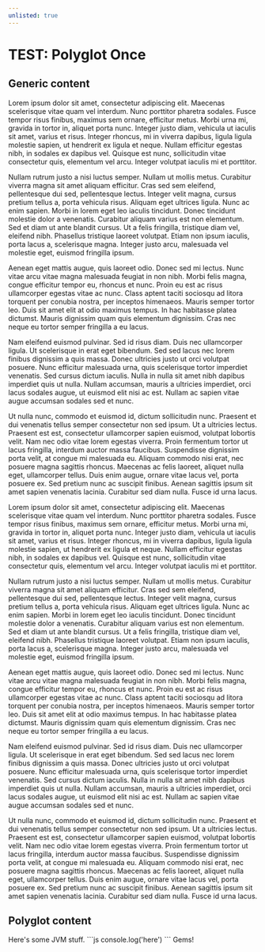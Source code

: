 ```yaml
---
unlisted: true
---
```


# TEST: Polyglot Once

<Tabs once="java,kotlin,scala,javascript,ruby"/>

## Generic content

Lorem ipsum dolor sit amet, consectetur adipiscing elit. Maecenas scelerisque vitae quam vel interdum. Nunc porttitor pharetra sodales. Fusce tempor risus finibus, maximus sem ornare, efficitur metus. Morbi urna mi, gravida in tortor in, aliquet porta nunc. Integer justo diam, vehicula ut iaculis sit amet, varius et risus. Integer rhoncus, mi in viverra dapibus, ligula ligula molestie sapien, ut hendrerit ex ligula et neque. Nullam efficitur egestas nibh, in sodales ex dapibus vel. Quisque est nunc, sollicitudin vitae consectetur quis, elementum vel arcu. Integer volutpat iaculis mi et porttitor.

Nullam rutrum justo a nisi luctus semper. Nullam ut mollis metus. Curabitur viverra magna sit amet aliquam efficitur. Cras sed sem eleifend, pellentesque dui sed, pellentesque lectus. Integer velit magna, cursus pretium tellus a, porta vehicula risus. Aliquam eget ultrices ligula. Nunc ac enim sapien. Morbi in lorem eget leo iaculis tincidunt. Donec tincidunt molestie dolor a venenatis. Curabitur aliquam varius est non elementum. Sed et diam ut ante blandit cursus. Ut a felis fringilla, tristique diam vel, eleifend nibh. Phasellus tristique laoreet volutpat. Etiam non ipsum iaculis, porta lacus a, scelerisque magna. Integer justo arcu, malesuada vel molestie eget, euismod fringilla ipsum.

Aenean eget mattis augue, quis laoreet odio. Donec sed mi lectus. Nunc vitae arcu vitae magna malesuada feugiat in non nibh. Morbi felis magna, congue efficitur tempor eu, rhoncus et nunc. Proin eu est ac risus ullamcorper egestas vitae ac nunc. Class aptent taciti sociosqu ad litora torquent per conubia nostra, per inceptos himenaeos. Mauris semper tortor leo. Duis sit amet elit at odio maximus tempus. In hac habitasse platea dictumst. Mauris dignissim quam quis elementum dignissim. Cras nec neque eu tortor semper fringilla a eu lacus.

Nam eleifend euismod pulvinar. Sed id risus diam. Duis nec ullamcorper ligula. Ut scelerisque in erat eget bibendum. Sed sed lacus nec lorem finibus dignissim a quis massa. Donec ultricies justo ut orci volutpat posuere. Nunc efficitur malesuada urna, quis scelerisque tortor imperdiet venenatis. Sed cursus dictum iaculis. Nulla in nulla sit amet nibh dapibus imperdiet quis ut nulla. Nullam accumsan, mauris a ultricies imperdiet, orci lacus sodales augue, ut euismod elit nisi ac est. Nullam ac sapien vitae augue accumsan sodales sed et nunc.

Ut nulla nunc, commodo et euismod id, dictum sollicitudin nunc. Praesent et dui venenatis tellus semper consectetur non sed ipsum. Ut a ultricies lectus. Praesent est est, consectetur ullamcorper sapien euismod, volutpat lobortis velit. Nam nec odio vitae lorem egestas viverra. Proin fermentum tortor ut lacus fringilla, interdum auctor massa faucibus. Suspendisse dignissim porta velit, at congue mi malesuada eu. Aliquam commodo nisi erat, nec posuere magna sagittis rhoncus. Maecenas ac felis laoreet, aliquet nulla eget, ullamcorper tellus. Duis enim augue, ornare vitae lacus vel, porta posuere ex. Sed pretium nunc ac suscipit finibus. Aenean sagittis ipsum sit amet sapien venenatis lacinia. Curabitur sed diam nulla. Fusce id urna lacus.

Lorem ipsum dolor sit amet, consectetur adipiscing elit. Maecenas scelerisque vitae quam vel interdum. Nunc porttitor pharetra sodales. Fusce tempor risus finibus, maximus sem ornare, efficitur metus. Morbi urna mi, gravida in tortor in, aliquet porta nunc. Integer justo diam, vehicula ut iaculis sit amet, varius et risus. Integer rhoncus, mi in viverra dapibus, ligula ligula molestie sapien, ut hendrerit ex ligula et neque. Nullam efficitur egestas nibh, in sodales ex dapibus vel. Quisque est nunc, sollicitudin vitae consectetur quis, elementum vel arcu. Integer volutpat iaculis mi et porttitor.

Nullam rutrum justo a nisi luctus semper. Nullam ut mollis metus. Curabitur viverra magna sit amet aliquam efficitur. Cras sed sem eleifend, pellentesque dui sed, pellentesque lectus. Integer velit magna, cursus pretium tellus a, porta vehicula risus. Aliquam eget ultrices ligula. Nunc ac enim sapien. Morbi in lorem eget leo iaculis tincidunt. Donec tincidunt molestie dolor a venenatis. Curabitur aliquam varius est non elementum. Sed et diam ut ante blandit cursus. Ut a felis fringilla, tristique diam vel, eleifend nibh. Phasellus tristique laoreet volutpat. Etiam non ipsum iaculis, porta lacus a, scelerisque magna. Integer justo arcu, malesuada vel molestie eget, euismod fringilla ipsum.

Aenean eget mattis augue, quis laoreet odio. Donec sed mi lectus. Nunc vitae arcu vitae magna malesuada feugiat in non nibh. Morbi felis magna, congue efficitur tempor eu, rhoncus et nunc. Proin eu est ac risus ullamcorper egestas vitae ac nunc. Class aptent taciti sociosqu ad litora torquent per conubia nostra, per inceptos himenaeos. Mauris semper tortor leo. Duis sit amet elit at odio maximus tempus. In hac habitasse platea dictumst. Mauris dignissim quam quis elementum dignissim. Cras nec neque eu tortor semper fringilla a eu lacus.

Nam eleifend euismod pulvinar. Sed id risus diam. Duis nec ullamcorper ligula. Ut scelerisque in erat eget bibendum. Sed sed lacus nec lorem finibus dignissim a quis massa. Donec ultricies justo ut orci volutpat posuere. Nunc efficitur malesuada urna, quis scelerisque tortor imperdiet venenatis. Sed cursus dictum iaculis. Nulla in nulla sit amet nibh dapibus imperdiet quis ut nulla. Nullam accumsan, mauris a ultricies imperdiet, orci lacus sodales augue, ut euismod elit nisi ac est. Nullam ac sapien vitae augue accumsan sodales sed et nunc.

Ut nulla nunc, commodo et euismod id, dictum sollicitudin nunc. Praesent et dui venenatis tellus semper consectetur non sed ipsum. Ut a ultricies lectus. Praesent est est, consectetur ullamcorper sapien euismod, volutpat lobortis velit. Nam nec odio vitae lorem egestas viverra. Proin fermentum tortor ut lacus fringilla, interdum auctor massa faucibus. Suspendisse dignissim porta velit, at congue mi malesuada eu. Aliquam commodo nisi erat, nec posuere magna sagittis rhoncus. Maecenas ac felis laoreet, aliquet nulla eget, ullamcorper tellus. Duis enim augue, ornare vitae lacus vel, porta posuere ex. Sed pretium nunc ac suscipit finibus. Aenean sagittis ipsum sit amet sapien venenatis lacinia. Curabitur sed diam nulla. Fusce id urna lacus.

## Polyglot content

<Content lang="java,kotlin,scala">
    Here's some JVM stuff.
</Content>

<Content lang="javascript">
    ```js
    console.log('here')
    ```
</Content>

<Content lang="ruby">
    Gems!
</Content>